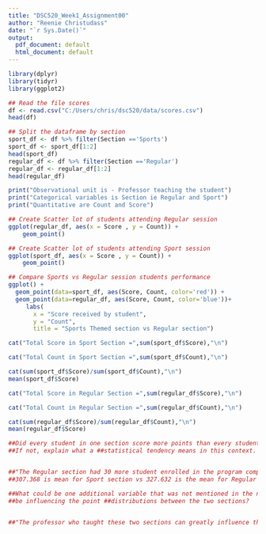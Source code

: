 ```yaml
---
title: "DSC520_Week1_Assignment00"
author: "Reenie Christudass"
date: "`r Sys.Date()`"
output:
  pdf_document: default
  html_document: default
---
```


```r
library(dplyr)
library(tidyr)
library(ggplot2)
```


```r
## Read the file scores
df <- read.csv("C:/Users/chris/dsc520/data/scores.csv")
head(df)
```


```r
## Split the dataframe by section
sport_df <- df %>% filter(Section =='Sports')
sport_df <- sport_df[1:2]
head(sport_df)
regular_df <- df %>% filter(Section =='Regular')
regular_df <- regular_df[1:2]
head(regular_df)
```


```r
print("Observational unit is - Professor teaching the student")
print("Categorical variables is Section ie Regular and Sport")
print("Quantitative are Count and Score")
```

```r
## Create Scatter lot of students attending Regular session
ggplot(regular_df, aes(x = Score , y = Count)) +
    geom_point()
```


```r
## Create Scatter lot of students attending Sport session
ggplot(sport_df, aes(x = Score , y = Count)) +
    geom_point()
```





```r
## Compare Sports vs Regular session students performance
ggplot() +
  geom_point(data=sport_df, aes(Score, Count, color='red')) +
  geom_point(data=regular_df, aes(Score, Count, color='blue'))+
     labs(
       x = "Score received by student",
       y = "Count",
       title = "Sports Themed section vs Regular section")
```


```r
cat("Total Score in Sport Section =",sum(sport_df$Score),"\n")

cat("Total Count in Sport Section =",sum(sport_df$Count),"\n")

cat(sum(sport_df$Score)/sum(sport_df$Count),"\n")
mean(sport_df$Score)

cat("Total Score in Regular Section =",sum(regular_df$Score),"\n")

cat("Total Count in Regular Section =",sum(regular_df$Count),"\n")

cat(sum(regular_df$Score)/sum(regular_df$Count),"\n")
mean(regular_df$Score)
```

```r
##Did every student in one section score more points than every student in the other section? 
##If not, explain what a ##statistical tendency means in this context.


##"The Regular section had 30 more student enrolled in the program compared to Sport section. 
##307.368 is mean for Sport section vs 327.632 is the mean for Regular Section "
```

```r
##What could be one additional variable that was not mentioned in the narrative that could 
##be influencing the point ##distributions between the two sections?


##"The professor who taught these two sections can greatly influence the distribution."
```

